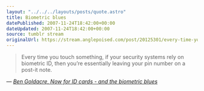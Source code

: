 ```yaml
---
layout: "../../../layouts/posts/quote.astro"
title: Biometric blues
datePublished: 2007-11-24T18:42:00+00:00
dateUpdated: 2007-11-24T18:42:00+00:00
source: tumblr stream
originalUrl: https://stream.anglepoised.com/post/20125301/every-time-you-touch-something-if-your-security
---
```


> Every time you touch something, if your security systems rely on biometric ID, then you&rsquo;re essentially leaving your pin number on a post-it note.

— <cite>[Ben Goldacre, _Now for ID cards - and the biometric blues_](https://www.theguardian.com/commentisfree/2007/nov/24/idcards.homeaffairs)</cite>
